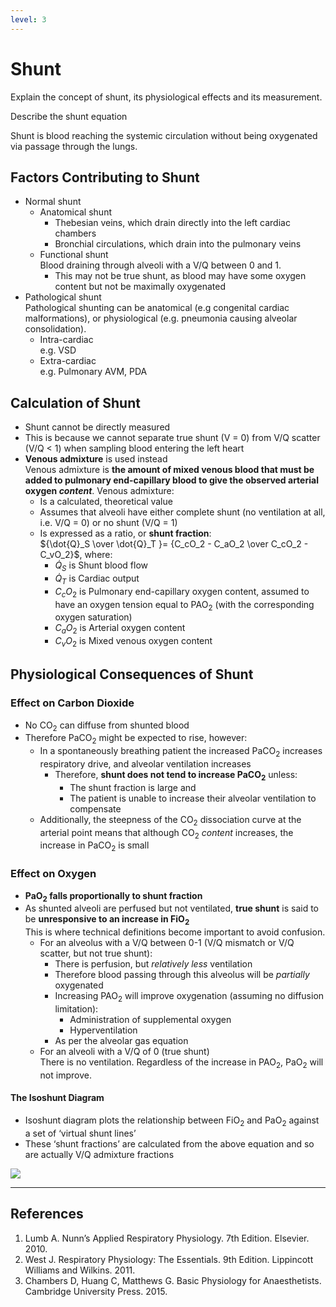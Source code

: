 ```yaml
---
level: 3
---
```


# Shunt

:::dual
Explain the concept of shunt, its physiological effects and its measurement.
:::

:::ANZCA
Describe the shunt equation
:::

Shunt is blood reaching the systemic circulation without being oxygenated via passage through the lungs.

## Factors Contributing to Shunt

* Normal shunt
    * Anatomical shunt
        * Thebesian veins, which drain directly into the left cardiac chambers
        * Bronchial circulations, which drain into the pulmonary veins
    * Functional shunt\
    Blood draining through alveoli with a V/Q between 0 and 1.
        * This may not be true shunt, as blood may have some oxygen content but not be maximally oxygenated
* Pathological shunt\
Pathological shunting can be anatomical (e.g congenital cardiac malformations), or physiological (e.g. pneumonia causing alveolar consolidation).
    * Intra-cardiac\
    e.g. VSD
    * Extra-cardiac\
    e.g. Pulmonary AVM, PDA\

## Calculation of Shunt

* Shunt cannot be directly measured
* This is because we cannot separate true shunt (V = 0) from V/Q scatter (V/Q < 1) when sampling blood entering the left heart
* **Venous admixture** is used instead\
Venous admixture is **the amount of mixed venous blood that must be added to pulmonary end-capillary blood to give the observed arterial oxygen *content***. Venous admixture:
  * Is a calculated, theoretical value
  * Assumes that alveoli have either complete shunt (no ventilation at all, i.e. V/Q = 0) or no shunt (V/Q = 1)
  * Is expressed as a ratio, or **shunt fraction**:\
  ${\dot{Q}_S \over \dot{Q}_T }= {C_cO_2 - C_aO_2 \over C_cO_2 - C_vO_2}$, where:
    * $\dot{Q}_S$ is Shunt blood flow
    * $\dot{Q}_T$ is Cardiac output
    * $C_cO_2$ is Pulmonary end-capillary oxygen content, assumed to have an oxygen tension equal to PAO~2~ (with the corresponding oxygen saturation)
    * $C_aO_2$ is Arterial oxygen content
    * $C_vO_2$ is Mixed venous oxygen content


## Physiological Consequences of Shunt

### Effect on Carbon Dioxide

* No CO~2~ can diffuse from shunted blood
* Therefore PaCO~2~ might be expected to rise, however:
    * In a spontaneously breathing patient the increased PaCO~2~ increases respiratory drive, and alveolar ventilation increases
        * Therefore, **shunt does not tend to increase PaCO~2~** unless:
            * The shunt fraction is large and 
            * The patient is unable to increase their alveolar ventilation to compensate
    * Additionally, the steepness of the CO~2~ dissociation curve at the arterial point means that although CO~2~ *content* increases, the increase in PaCO~2~ is small

### Effect on Oxygen

* **PaO~2~ falls proportionally to shunt fraction**
* As shunted alveoli are perfused but not ventilated, **true shunt** is said to be **unresponsive to an increase in FiO~2~**\
This is where technical definitions become important to avoid confusion.
    * For an alveolus with a V/Q between 0-1 (V/Q mismatch or V/Q scatter, but not true shunt):
        * There is perfusion, but *relatively less* ventilation
        * Therefore blood passing through this alveolus will be *partially* oxygenated
        * Increasing PAO~2~ will improve oxygenation (assuming no diffusion limitation):
            * Administration of supplemental oxygen
            * Hyperventilation\
        * As per the alveolar gas equation
    * For an alveoli with a V/Q of 0 (true shunt)\
    There is no ventilation. Regardless of the increase in PAO~2~, PaO~2~ will not improve.


#### The Isoshunt Diagram

* Isoshunt diagram plots the relationship between FiO~2~ and PaO~2~ against a set of 'virtual shunt lines'
* These 'shunt fractions' are calculated from the above equation and so are actually V/Q admixture fractions

<img src="resources/isoshunt.svg">

---

## References

1. Lumb A. Nunn's Applied Respiratory Physiology. 7th Edition. Elsevier. 2010.
2. West J. Respiratory Physiology: The Essentials. 9th Edition. Lippincott Williams and Wilkins. 2011.
3. Chambers D, Huang C, Matthews G. Basic Physiology for Anaesthetists. Cambridge University Press. 2015.
